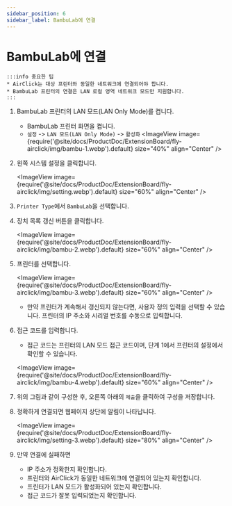 ```yaml
---
sidebar_position: 6
sidebar_label: BambuLab에 연결
---
```


# BambuLab에 연결

    :::info 중요한 팁
    * AirClick는 대상 프린터와 동일한 네트워크에 연결되어야 합니다.
    * BambuLab 프린터의 연결은 LAN 로컬 영역 네트워크 모드만 지원합니다.
    :::

1. BambuLab 프린터의 LAN 모드(LAN Only Mode)를 켭니다.

    - BambuLab 프린터 화면을 켭니다.
    - `설정` -> `LAN 모드(LAN Only Mode)` -> `활성화`
    <ImageView image={require('@site/docs/ProductDoc/ExtensionBoard/fly-airclick/img/bambu-1.webp').default} size="40%" align="Center" />

2. 왼쪽 시스템 설정을 클릭합니다.

    <ImageView image={require('@site/docs/ProductDoc/ExtensionBoard/fly-airclick/img/setting.webp').default} size="60%" align="Center" />

3. `Printer Type`에서 `BambuLab`을 선택합니다.
4. 장치 목록 갱신 버튼을 클릭합니다.

    <ImageView image={require('@site/docs/ProductDoc/ExtensionBoard/fly-airclick/img/bambu-2.webp').default} size="60%" align="Center" />

5. 프린터를 선택합니다.

    <ImageView image={require('@site/docs/ProductDoc/ExtensionBoard/fly-airclick/img/bambu-3.webp').default} size="60%" align="Center" />

    - 만약 프린터가 계속해서 갱신되지 않는다면, 사용자 정의 입력을 선택할 수 있습니다. 프린터의 IP 주소와 시리얼 번호를 수동으로 입력합니다.

6. 접근 코드를 입력합니다.
    - 접근 코드는 프린터의 LAN 모드 접근 코드이며, 단계 1에서 프린터의 설정에서 확인할 수 있습니다.

     <ImageView image={require('@site/docs/ProductDoc/ExtensionBoard/fly-airclick/img/bambu-4.webp').default} size="60%" align="Center" />

5. 위의 그림과 같이 구성한 후, 오른쪽 아래의 `제출`을 클릭하여 구성을 저장합니다.
6. 정확하게 연결되면 웹페이지 상단에 알림이 나타납니다.

     <ImageView image={require('@site/docs/ProductDoc/ExtensionBoard/fly-airclick/img/setting-3.webp').default} size="80%" align="Center" />

7. 만약 연결에 실패하면
    - IP 주소가 정확한지 확인합니다.
    - 프린터와 AirClick가 동일한 네트워크에 연결되어 있는지 확인합니다.
    - 프린터가 LAN 모드가 활성화되어 있는지 확인합니다.
    - 접근 코드가 잘못 입력되었는지 확인합니다. 